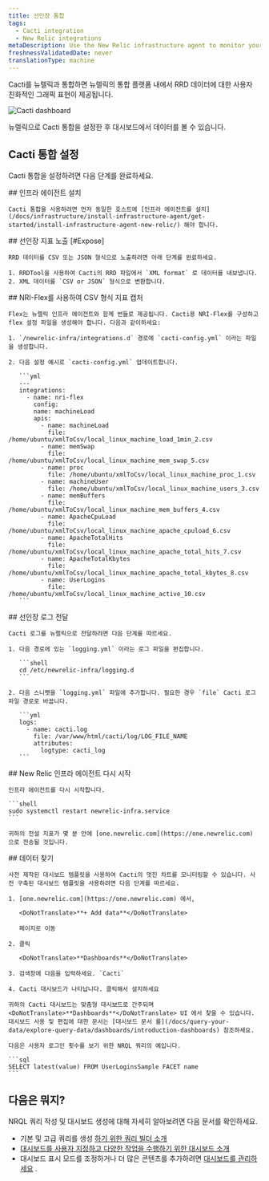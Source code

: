 ```yaml
---
title: 선인장 통합
tags:
  - Cacti integration
  - New Relic integrations
metaDescription: Use the New Relic infrastructure agent to monitor your Cacti data.
freshnessValidatedDate: never
translationType: machine
---
```



Cacti를 뉴렐릭과 통합하면 뉴렐릭의 통합 플랫폼 내에서 RRD 데이터에 대한 사용자 친화적인 그래픽 표현이 제공됩니다.

<img
  title="Cacti dashboard"
  alt="Cacti dashboard"
  src={infrastructureCactiDashboard}
/>

<figcaption>
  뉴렐릭으로 Cacti 통합을 설정한 후 대시보드에서 데이터를 볼 수 있습니다.
</figcaption>

## Cacti 통합 설정

Cacti 통합을 설정하려면 다음 단계를 완료하세요.

<Steps>
  <Step>
    ## 인프라 에이전트 설치

    Cacti 통합을 사용하려면 먼저 동일한 호스트에 [인프라 에이전트를 설치](/docs/infrastructure/install-infrastructure-agent/get-started/install-infrastructure-agent-new-relic/) 해야 합니다.
  </Step>

  <Step>
    ## 선인장 지표 노출 [#Expose]

    RRD 데이터를 CSV 또는 JSON 형식으로 노출하려면 아래 단계를 완료하세요.

    1. RRDTool을 사용하여 Cacti의 RRD 파일에서 `XML format` 로 데이터를 내보냅니다.
    2. XML 데이터를 `CSV or JSON` 형식으로 변환합니다.
  </Step>

  <Step>
    ## NRI-Flex를 사용하여 CSV 형식 지표 캡처

    Flex는 뉴렐릭 인프라 에이전트와 함께 번들로 제공됩니다. Cacti용 NRI-Flex를 구성하고 flex 설정 파일을 생성해야 합니다. 다음과 같이하세요:

    1. `/newrelic-infra/integrations.d` 경로에 `cacti-config.yml` 이라는 파일을 생성합니다.

    2. 다음 설정 예시로 `cacti-config.yml` 업데이트합니다.

       ```yml
       ---
       integrations:
         - name: nri-flex
           config:
           name: machineLoad
           apis:
             - name: machineLoad
               file: /home/ubuntu/xmlToCsv/local_linux_machine_load_1min_2.csv
             - name: memSwap
               file: /home/ubuntu/xmlToCsv/local_linux_machine_mem_swap_5.csv
             - name: proc
               file: /home/ubuntu/xmlToCsv/local_linux_machine_proc_1.csv
             - name: machineUser
               file: /home/ubuntu/xmlToCsv/local_linux_machine_users_3.csv
             - name: memBuffers
               file: /home/ubuntu/xmlToCsv/local_linux_machine_mem_buffers_4.csv
             - name: ApacheCpuLoad
               file: /home/ubuntu/xmlToCsv/local_linux_machine_apache_cpuload_6.csv
             - name: ApacheTotalHits
               file: /home/ubuntu/xmlToCsv/local_linux_machine_apache_total_hits_7.csv
             - name: ApacheTotalKbytes
               file: /home/ubuntu/xmlToCsv/local_linux_machine_apache_total_kbytes_8.csv
             - name: UserLogins
               file: /home/ubuntu/xmlToCsv/local_linux_machine_active_10.csv
       ```
  </Step>

  <Step>
    ## 선인장 로그 전달

    Cacti 로그를 뉴렐릭으로 전달하려면 다음 단계를 따르세요.

    1. 다음 경로에 있는 `logging.yml` 이라는 로그 파일을 편집합니다.

       ```shell
       cd /etc/newrelic-infra/logging.d
       ```

    2. 다음 스니펫을 `logging.yml` 파일에 추가합니다. 필요한 경우 `file` Cacti 로그 파일 경로로 바꿉니다.

       ```yml
       logs:
         - name: cacti.log
           file: /var/www/html/cacti/log/LOG_FILE_NAME
           attributes:
             logtype: cacti_log
       ```
  </Step>

  <Step>
    ## New Relic 인프라 에이전트 다시 시작

    인프라 에이전트를 다시 시작합니다.

    ```shell
    sudo systemctl restart newrelic-infra.service
    ```

    귀하의 전설 지표가 몇 분 안에 [one.newrelic.com](https://one.newrelic.com) 으로 전송될 것입니다.
  </Step>

  <Step>
    ## 데이터 찾기

    사전 제작된 대시보드 템플릿을 사용하여 Cacti의 멋진 차트를 모니터링할 수 있습니다. 사전 구축된 대시보드 템플릿을 사용하려면 다음 단계를 따르세요.

    1. [one.newrelic.com](https://one.newrelic.com) 에서,

       <DoNotTranslate>**+ Add data**</DoNotTranslate>

       페이지로 이동

    2. 클릭

       <DoNotTranslate>**Dashboards**</DoNotTranslate>

    3. 검색창에 다음을 입력하세요. `Cacti`

    4. Cacti 대시보드가 나타납니다. 클릭해서 설치하세요

    귀하의 Cacti 대시보드는 맞춤형 대시보드로 간주되며 <DoNotTranslate>**Dashboards**</DoNotTranslate> UI 에서 찾을 수 있습니다. 대시보드 사용 및 편집에 대한 문서는 [대시보드 문서 를](/docs/query-your-data/explore-query-data/dashboards/introduction-dashboards) 참조하세요.

    다음은 사용자 로그인 횟수를 보기 위한 NRQL 쿼리의 예입니다.

    ```sql
    SELECT latest(value) FROM UserLoginsSample FACET name
    ```
  </Step>
</Steps>

## 다음은 뭐지?

NRQL 쿼리 작성 및 대시보드 생성에 대해 자세히 알아보려면 다음 문서를 확인하세요.

* 기본 및 고급 쿼리를 생성 [하기 위한 쿼리 빌더 소개](/docs/query-your-data/explore-query-data/query-builder/introduction-query-builder)
* [대시보드를 사용자 지정하고 다양한 작업을 수행하기 위한 대시보드 소개](/docs/query-your-data/explore-query-data/dashboards/introduction-dashboards)
* 대시보드 표시 모드를 조정하거나 더 많은 콘텐츠를 추가하려면 [대시보드를 관리하세요](/docs/query-your-data/explore-query-data/dashboards/manage-your-dashboard) .
